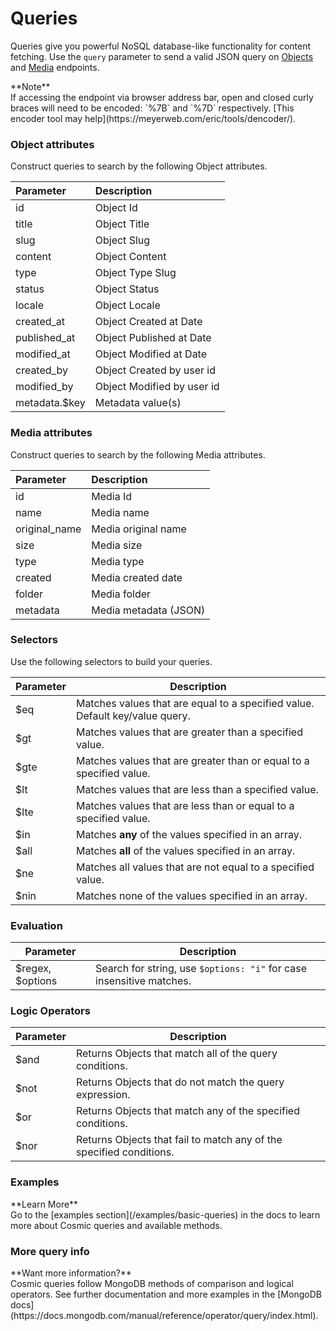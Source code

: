 
# Queries

Queries give you powerful NoSQL database-like functionality for content fetching. Use the `query` parameter to send a valid JSON query on [Objects](/api-reference/objects) and [Media](/api-reference/media#get-media-list) endpoints.

<Callout emoji="✅">
**Note**
<br />
If accessing the endpoint via browser address bar, open and closed
curly braces will need to be encoded: `%7B` and `%7D` respectively. [This
encoder tool may help](https://meyerweb.com/eric/tools/dencoder/).

</Callout>

### Object attributes

Construct queries to search by the following Object attributes.

| Parameter     | Description                |
| :------------ | :------------------------- |
| id            | Object Id                  |
| title         | Object Title               |
| slug          | Object Slug                |
| content       | Object Content             |
| type          | Object Type Slug           |
| status        | Object Status              |
| locale        | Object Locale              |
| created_at    | Object Created at Date     |
| published_at  | Object Published at Date   |
| modified_at   | Object Modified at Date    |
| created_by    | Object Created by user id  |
| modified_by   | Object Modified by user id |
| metadata.$key | Metadata value(s)          |

### Media attributes

Construct queries to search by the following Media attributes.

| Parameter     | Description           |
| :------------ | :-------------------- |
| id            | Media Id              |
| name          | Media name            |
| original_name | Media original name   |
| size          | Media size            |
| type          | Media type            |
| created       | Media created date    |
| folder        | Media folder          |
| metadata      | Media metadata (JSON) |

### Selectors

Use the following selectors to build your queries.

| Parameter | Description                                                                  |
| --------- | ---------------------------------------------------------------------------- |
| $eq       | Matches values that are equal to a specified value. Default key/value query. |
| $gt       | Matches values that are greater than a specified value.                      |
| $gte      | Matches values that are greater than or equal to a specified value.          |
| $lt       | Matches values that are less than a specified value.                         |
| $lte      | Matches values that are less than or equal to a specified value.             |
| $in       | Matches **any** of the values specified in an array.                         |
| $all      | Matches **all** of the values specified in an array.                         |
| $ne       | Matches all values that are not equal to a specified value.                  |
| $nin      | Matches none of the values specified in an array.                            |

### Evaluation

| Parameter        | Description                                                          |
| ---------------- | -------------------------------------------------------------------- |
| $regex, $options | Search for string, use `$options: "i"` for case insensitive matches. |

### Logic Operators

| Parameter | Description                                                         |
| --------- | ------------------------------------------------------------------- |
| $and      | Returns Objects that match all of the query conditions.             |
| $not      | Returns Objects that do not match the query expression.             |
| $or       | Returns Objects that match any of the specified conditions.         |
| $nor      | Returns Objects that fail to match any of the specified conditions. |

### Examples

<Callout emoji="💡">
  **Learn More**
  <br />
  Go to the [examples section](/examples/basic-queries) in the docs to learn
  more about Cosmic queries and available methods.
</Callout>

### More query info

<Callout>
  **Want more information?**
  <br />
  Cosmic queries follow MongoDB methods of comparison and logical operators. See
  further documentation and more examples in the [MongoDB
  docs](https://docs.mongodb.com/manual/reference/operator/query/index.html).
</Callout>
